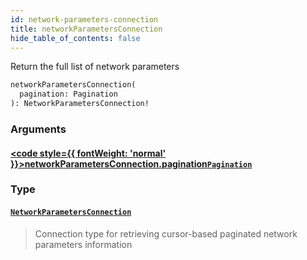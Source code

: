 ```yaml
---
id: network-parameters-connection
title: networkParametersConnection
hide_table_of_contents: false
---
```








Return the full list of network parameters

```graphql
networkParametersConnection(
  pagination: Pagination
): NetworkParametersConnection!
```


### Arguments

#### [<code style={{ fontWeight: 'normal' }}>networkParametersConnection.<b>pagination</b></code>](#)<Bullet />[`Pagination`](/docs/testnet/graphql/inputs/pagination) <Badge class="secondary" text="input"/>
> 
> 

### Type

#### [`NetworkParametersConnection`](/docs/testnet/graphql/objects/network-parameters-connection) <Badge class="secondary" text="object"/>
> Connection type for retrieving cursor-based paginated network parameters information
> 





